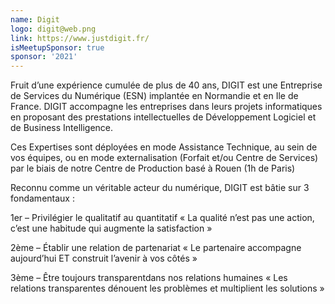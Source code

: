 ```yaml
---
name: Digit
logo: digit@web.png
link: https://www.justdigit.fr/
isMeetupSponsor: true
sponsor: '2021'
---
```


Fruit d’une expérience cumulée de plus de 40 ans, DIGIT est une Entreprise de
Services du Numérique (ESN) implantée en Normandie et en Ile de France. DIGIT
accompagne les entreprises dans leurs projets informatiques en proposant des
prestations intellectuelles de Développement Logiciel et de Business
Intelligence.

Ces Expertises sont déployées en mode Assistance Technique, au sein de vos
équipes, ou en mode externalisation (Forfait et/ou Centre de Services) par le
biais de notre Centre de Production basé à Rouen (1h de Paris)

Reconnu comme un véritable acteur du numérique, DIGIT est bâtie sur 3
fondamentaux :

1er – Privilégier le qualitatif au quantitatif
« La qualité n’est pas une action, c’est une habitude qui augmente la
satisfaction »

2ème – Établir une relation de partenariat
« Le partenaire accompagne aujourd’hui ET construit l’avenir à vos côtés »

3ème – Être toujours transparentdans nos relations humaines
« Les relations transparentes dénouent les problèmes et multiplient les
solutions »